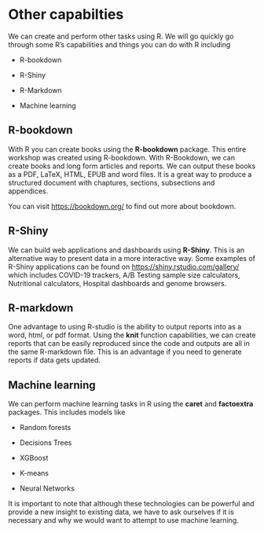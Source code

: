 # Other capabilties

We can create and perform other tasks using R. We will go quickly go through some R's capabilities and things you can do with R including

* R-bookdown

* R-Shiny

* R-Markdown

* Machine learning

## R-bookdown

With R you can create books using the **R-bookdown** package. This entire workshop was created using R-bookdown. With R-Bookdown, we can create books and long form articles and reports. We can output these books as a PDF, LaTeX, HTML, EPUB and word files. It is a great way to produce a structured document with chaptures, sections, subsections and appendices.  

You can visit <https://bookdown.org/> to find out more about bookdown.

## R-Shiny

We can build web applications and dashboards using **R-Shiny**. This is an alternative way to present data in a more interactive way. Some examples of R-Shiny applications can be found on <https://shiny.rstudio.com/gallery/> which includes COVID-19 trackers, A/B Testing sample size calculators, Nutritional calculators, Hospital dashboards and genome browsers. 

## R-markdown

One advantage to using R-studio is the ability to output reports into as a word, html, or pdf format. Using the **knit** function capabilities, we can create reports that can be easily reproduced since the code and outputs are all in the same R-markdown file. This is an advantage if you need to generate reports if data gets updated. 


## Machine learning

We can perform machine learning tasks in R using the **caret** and **factoextra** packages. This includes models like

* Random forests

* Decisions Trees

* XGBoost

* K-means

* Neural Networks

It is important to note that although these technologies can be powerful and provide a new insight to existing data, we have to ask ourselves if it is necessary and why we would want to attempt to use machine learning. 

